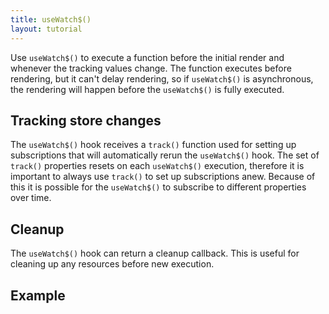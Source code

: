```yaml
---
title: useWatch$()
layout: tutorial
---
```


Use `useWatch$()` to execute a function before the initial render and whenever the tracking values change. The function executes before rendering, but it can't delay rendering, so if `useWatch$()` is asynchronous, the rendering will happen before the `useWatch$()` is fully executed.

## Tracking store changes

The `useWatch$()` hook receives a `track()` function used for setting up subscriptions that will automatically rerun the `useWatch$()` hook. The set of `track()` properties resets on each `useWatch$()` execution, therefore it is important to always use `track()` to set up subscriptions anew. Because of this it is possible for the `useWatch$()` to subscribe to different properties over time.

## Cleanup

The `useWatch$()` hook can return a cleanup callback. This is useful for cleaning up any resources before new execution.

## Example